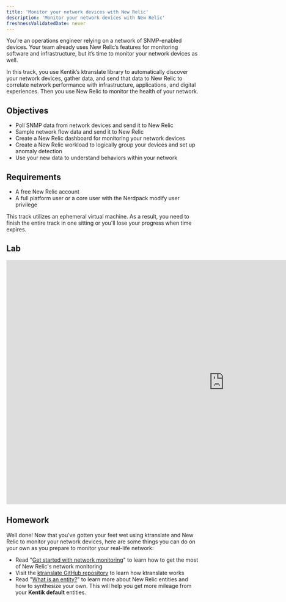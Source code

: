 ```yaml
---
title: 'Monitor your network devices with New Relic'
description: 'Monitor your network devices with New Relic'
freshnessValidatedDate: never
---
```


You’re an operations engineer relying on a network of SNMP-enabled devices. Your team already uses New Relic’s features for monitoring software and infrastructure, but it’s time to monitor your network devices as well.

In this track, you use Kentik’s ktranslate library to automatically discover your network devices, gather data, and send that data to New Relic to correlate network performance with infrastructure, applications, and digital experiences. Then you use New Relic to monitor the health of your network.

## Objectives

- Poll SNMP data from network devices and send it to New Relic
- Sample network flow data and send it to New Relic
- Create a New Relic dashboard for monitoring your network devices
- Create a New Relic workload to logically group your devices and set up anomaly detection
- Use your new data to understand behaviors within your network

## Requirements

- A free New Relic account
- A full platform user or a core user with the Nerdpack modify user privilege

<Callout variant="important">

This track utilizes an ephemeral virtual machine. As a result, you need to finish the entire track in one sitting or you'll lose your progress when time expires.

</Callout>

## Lab

<iframe width="1140" height="640" sandbox="allow-same-origin allow-scripts allow-popups allow-forms allow-modals" src="https://play.instruqt.com/embed/newrelic/tracks/network-performance-monitoring?token=em_8vjt8dquoemjh76q" style="border: 0;"></iframe>

## Homework

Well done! Now that you've gotten your feet wet using ktranslate and New Relic to monitor your network devices, here are some things you can do on your own as you prepare to monitor your real-life network:

- Read "[Get started with network monitoring](/docs/network-performance-monitoring/get-started/npm-introduction/)" to learn how to get the most of New Relic's network monitoring
- Visit the [ktranslate GitHub repository](https://github.com/kentik/ktranslate) to learn how ktranslate works
- Read "[What is an entity?](/docs/new-relic-one/use-new-relic-one/core-concepts/what-entity-new-relic/)" to learn more about New Relic entities and how to synthesize your own. This will help you get more mileage from your <DoNotTranslate>**Kentik default**</DoNotTranslate> entities.
